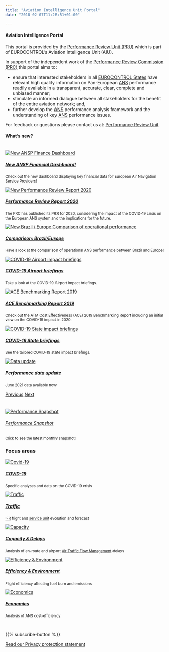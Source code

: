 ```yaml
---
title: "Aviation Intelligence Unit Portal"
date: "2018-02-07T11:26:51+01:00"

---
```


<div class="container">
<div class="row">
<div class="col-sm-6"><h4>Aviation Intelligence Portal</h4>
This portal is provided by the [Performance Review Unit (PRU)](/about/us/) which is part of EUROCONTROL's Aviation Intelligence Unit (AIU). 

In support of the independent work of the [Performance Review Commission (PRC)](/about/prc/) this portal aims to:

* ensure that interested stakeholders in all [EUROCONTROL States](/definition/eurocontrol-area/) have relevant high quality information on Pan-European [ANS](/acronym/ans/) performance readily available in a transparent, accurate, clear, complete and unbiased manner;
* stimulate an informed dialogue between all stakeholders for the benefit of the entire aviation network; and,
* further develop the [ANS](/acronym/ans/) performance analysis framework and the understanding of key [ANS](/acronym/ans/) performance issues.

For feedback or questions please contact us at:
[Performance Review Unit](mailto:PRU-Support@eurocontrol.int)
</div>

<div class="col-sm-4"><h4>What's new?</h4><br>
<div id="carouselExampleFade" class="carousel slide carousel-fade" data-ride="carousel">
<div class="carousel-inner">
 
  <div class="carousel-item active"><div class="card  border-0"><a href="/economics/finance/"><img class="card-img-top" src="/images/prc/prcfinancedb.png" alt="New ANSP Finance Dashboard"><div class="card-body"><h5 class="card-title">New ANSP Financial Dashboard!</h5></a><small><p class="card-text">Check out the new dashboard displaying key financial data for European Air Navigation Service Providers!</p></small></div></div></div>

 <div class="carousel-item"><div class="card  border-0"><a href="https://www.eurocontrol.int/publication/performance-review-report-prr-2020" target="_blank"><img class="card-img-top" src="/images/landing/prr2020.png" alt="New Performance Review Report 2020"><div class="card-body"><h5 class="card-title">Performance Review Report 2020</h5></a><small><p class="card-text">The PRC has published its PRR for 2020, considering the impact of the COVID-19 crisis on the European ANS system and the implications for the future.</p></small></div></div></div>

  <div class="carousel-item"><div class="card  border-0"><a href="/global/brazil/"><img class="card-img-top" src="/images/global/prcbrazileurope.png" alt="New Brazil / Europe Comparison of operational performance"><div class="card-body"><h5 class="card-title">Comparison: Brazil/Europe</h5></a><small><p class="card-text">Have a look at the comparison of operational ANS performance between Brazil and Europe!</p></small></div></div></div>
 
 <div class="carousel-item"><div class="card  border-0"><a href="https://www.eurocontrol.int/covid19#covid-19-impact-briefings" target="_blank"><img class="card-img-top" src="/images/landing/ectl_apt.png" alt="COVID-19 Airport impact briefings"><div class="card-body"><h5 class="card-title">COVID-19 Airport briefings</h5></a><small><p class="card-text">Take a look at the COVID-19 Airport impact briefings.</p></small></div></div></div>

  <div class="carousel-item"><div class="card  border-0"><a href="https://www.eurocontrol.int/publication/air-traffic-management-cost-effectiveness-ace-benchmarking-report-2019" target="_blank"><img class="card-img-top" src="/images/landing/ace2019.png" alt="ACE Benchmarking Report 2019"><div class="card-body"><h5 class="card-title">ACE Benchmarking Report 2019</h5></a><small><p class="card-text">Check out the ATM Cost Effectiveness (ACE) 2019 Benchmarking Report including an initial view on the COVID-19 impact in 2020.</p></small></div></div></div>

  <div class="carousel-item"><div class="card  border-0"><a href="https://www.eurocontrol.int/covid19#covid-19-impact-briefings" target="_blank"><img class="card-img-top" src="/images/landing/ectl_state.png" alt="COVID-19 State impact briefings"><div class="card-body"><h5 class="card-title">COVID-19 State briefings</h5></a><small><p class="card-text">See the tailored COVID-19 state impact briefings.</p></small></div></div></div>

  <div class="carousel-item"><div class="card  border-0"><a href="/data/"><img class="card-img-top"  src="/images/landing/data_icon.jpg" alt="Data update"><div class="card-body"><h5 class="card-title">Performance data update</h5></a><small><p class="card-text">June 2021 data available now</p></small></div></div></div>

</div>

<a class="carousel-control-prev" href="#carouselExampleFade" role="button" data-slide="prev"><span class="carousel-control-prev-icon" aria-hidden="true"></span><span class="sr-only">Previous</span></a>
<a class="carousel-control-next" href="#carouselExampleFade" role="button" data-slide="next"><span class="carousel-control-next-icon" aria-hidden="true"></span><span class="sr-only">Next</span></a>
</div>
</div>

<div class="col-sm-2"><h4></h4><br>
<div class="card bg-light text-center border-0"><a href="https://www.eurocontrol.int/Economics/BalancedScorecard.html">
  <img class="card-img-top" src="/images/landing/ectl_int_db.png" alt="Performance Snapshot"><br>
  <div class="card-body"><h6 class="card-title">Performance Snapshot</h6></a><small><p class="card-text">Click to see the latest monthly snapshot!</p></small>
  </div>
</div>
</div>
</div>

### Focus areas
<!-- cards with Key Performance Areas -->
<div class="container">
<div class="row">
<div class="card-deck">
<div class="card"><a href="/covid">
  <img class="card-img-top" src="/images/landing/covid_icon.jpg" alt="Covid-19">
  <div class="card-body"><h5 class="card-title">COVID-19</h5></a><small><p class="card-text">Specific analyses and data on the COVID-19 crisis</p></small>
  </div>
</div>
<div class="card"><a href="/traffic">
  <img class="card-img-top" src="/images/landing/ectl_traff_th.jpg" alt="Traffic">
  <div class="card-body"><h5 class="card-title">Traffic</h5></a><small><p class="card-text">[IFR](/acronym/ifr/) flight and [service unit](/acronym/su/) evolution and forecast </p></small>
  </div>
</div>
<div class="card"><a href="/capacity">
  <img class="card-img-top" src="/images/landing/ectl_cap_th.jpg" alt="Capacity">
  <div class="card-body"><h5 class="card-title">Capacity & Delays</h5></a><small><p class="card-text">Analysis of en-route and airport [Air Traffic Flow Management](/acronym/atfm/) delays</p></small>
  </div>
</div>
<div class="card"><a href="/efficiency">
  <img class="card-img-top" src="/images/landing/ectl_env_th.jpg" alt="Efficiency & Environment">
  <div class="card-body"><h5 class="card-title">Efficiency & Environment</h5></a><small><p class="card-text">Flight efficiency affecting fuel burn and emissions</p></small>
  </div>
</div>
<div class="card"><a href="/economics">
  <img class="card-img-top" src="/images/landing/ectl_cef_th.jpg" alt="Economics">
  <div class="card-body"><h5 class="card-title">Economics</h5></a><small><p class="card-text">Analysis of ANS cost-efficiency</p></small>
  </div>
</div>
</div>
</div>
</div>

<br>
<div class="container text-center">
{{% subscribe-button %}}

[Read our Privacy protection statement](/about/privacy/)
</div>

[ectl_daily]: https://www.eurocontrol.int/Economics/DailyTrafficVariation "Daily traffic updates"
[ectlweb]: https://www.eurocontrol.int/ "EUROCONTROL web page"

<style type="text/css">
.img-responsive {
    margin: 0 auto;
    max-width: 75%
}

.resp-container {
    position: relative;
    overflow: hidden;
    padding-top: 50.0%;
}

.resp-iframe {
    position: absolute;
    top: 0;
    left: 0;
    width: 100%;
    height: 110%;
    border: 0;
}
</style>
